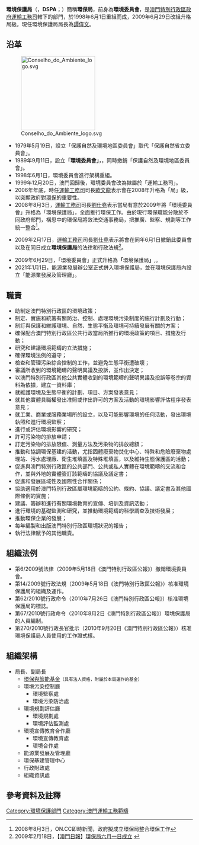 {{澳門政府部門基礎資訊
|中文部門名稱=環境保護局
|葡文部門名稱={{lang|pt|Direcção dos Serviços de Protecção Ambiental}}
|部門標誌=DSPA Macau logo.svg
|首長職銜=局長
|首長姓名=[[譚偉文|譚偉文]]
|副首長職銜=副局長
|副首長姓名=許志樑、葉擴林
|部門性質=一般部門
|成立年份=1998年6月1日成立<br>2009年6月29日改組升格
|所屬部門=[[澳門特別行政區運輸工務司|運輸工務司]]
|總部={{MAC}}馬交石炮台馬路32號至36號電力公司大樓一樓
|網站=http://www.dspa.gov.mo// www.dspa.gov.mo/
}}

'''環境保護局'''（{{lang-pt|'''D'''irecção dos '''S'''erviços de '''P'''rotecção '''A'''mbiental}}，'''DSPA'''；{{lang-en|Environmental Protection Bureau}}）簡稱'''環保局'''，前身為'''環境委員會'''，是[[澳門特別行政區政府|澳門特別行政區政府]][[運輸工務司|運輸工務司]]轄下的部門，於1998年6月1日重組而成，2009年6月29日改組升格局級。現任環境保護局局長為[[譚偉文|譚偉文]]。

==沿革==
[[File:Conselho_do_Ambiente_logo.svg|200px]]
*1979年5月19日，設立「保護自然及環境地區委員會」取代「保護自然省立委員會」。
*1989年9月11日，設立'''「環境委員會」'''，{{lang-pt|'''Conselho de Consumidores'''}}，同時撤銷「保護自然及環境地區委員會」。
*1998年6月1日，環境委員會進行架構重組。
*1999年12月20日，澳門回歸後，環境委員會改為隸屬於「運輸工務司」。
*2006年年底，時任[[運輸工務司|運輸工務司]]司長[[歐文龍|歐文龍]]表示會在2008年升格為「局」級，以突顯政府對[[環保|環保]]的重要性。
*2008年8月3日，[[運輸工務司|運輸工務司]]司長[[劉仕堯|劉仕堯]]表示當局有意於2009年將「環境委員會」升格為「環境保護局」，全面推行環保工作。由於現行環保職能分散於不同政府部門，構思中的環保局將效法交通事務局，把推廣、監察、規劃等工作統一整合<ref>2008年8月3日，ON.CC即時新聞，政府擬成立環保局整合環保工作</ref>。

*2009年2月17日，[[運輸工務司|運輸工務司]]司長[[劉仕堯|劉仕堯]]表示將會在同年6月1日撤銷此委員會以及在同日成立'''環境保護局'''的法律和行政法規<ref>2009年2月18日，【[[澳門日報|澳門日報]]】[http://www.macaodaily.com/html/2009-02/18/content_285730.htm 環保局六月一日成立] {{webarchive|url=https://web.archive.org/web/20090221135504/http://www.macaodaily.com/html/2009-02/18/content_285730.htm |date=2009-02-21 }}</ref>。

*2009年6月29日，「環境委員會」正式升格為'''「'''環境保護局'''」''',{{lang-pt|'''Direcção dos Serviços de Protecção Ambiental'''}}。
*2021年1月1日，能源業發展辦公室正式併入環境保護局，並在環境保護局內設立「能源業發展及管理廳」。

== 職責  ==
* 助制定澳門特別行政區的環境政策；
* 制定、實施和統籌有關防治、控制、處理環境污染制度的施行計劃及行動；
* 制訂與保護和維護環境、自然、生態平衡及環境可持續發展有關的方案；
* 確保配合澳門特別行政區公共行政當局所推行的環境政策的項目、措施及行動；
* 研究和建議環境範疇的立法措施；
* 確保環境法例的遵守；
* 檢查和管理污染綜合控制的工作，並避免生態平衡遭破壞；
* 審議所收到的環境範疇的聲明異議及投訴，並作出決定；
* 以澳門特別行政區其他公共實體收到的環境範疇的聲明異議及投訴等卷宗的資料為依據，建立一資料庫；
* 就維護環境及生態平衡的計劃、項目、方案發表意見；
* 就其他實體具職權發出准照或作出許可的方案及活動的環境影響評估程序發表意見；
* 就工業、商業或服務業場所的設立，以及可能影響環境的任何活動，發出環境執照和進行環境監察；
* 進行或評估環境影響的研究；
* 許可污染物的排放申請；
* 訂定污染物的排放限值、測量方法及污染物的排放總額；
* 推動和協調環保基建的活動，尤指固體廢棄物焚化中心、特殊和危險廢棄物處理站、污水處理廠、衛生堆填區及特殊堆填區，以及維持生態保護區的活動；
* 促進與澳門特別行政區的公共部門、公共或私人實體在環境範疇的交流和合作，並與外地的實體簽訂該範疇的協議及議定書；
* 促進和發展區域性及國際性合作關係；
* 協助適用於澳門特別行政區屬環境範疇的公約、條約、協議、議定書及其他國際條例的實施；
* 建議、籌辦和進行有關環境教育的宣傳、培訓及資訊活動；
* 進行環境的基礎監測和研究，並推動環境範疇的科學調查及技術發展；
* 推動環保企業的發展；
* 每年編製和出版澳門特別行政區環境狀況的報告；
* 執行法律賦予的其他職責。

== 組織法例  ==
* 第6/2009號法律（2009年5月18日《澳門特別行政區公報》）撤銷環境委員會。
* 第14/2009號行政法規（2009年5月18日《澳門特別行政區公報》）核准環境保護局的組織及運作。
* 第62/2010號行政命令（2010年7月26日《澳門特別行政區公報》）核准環境保護局的標誌。
* 第67/2010號行政命令（2010年8月2日《澳門特別行政區公報》）環境保護局的人員編制。
* 第270/2010號行政長官批示（2010年9月20日《澳門特別行政區公報》）核准環境保護局人員使用的工作證式樣。

== 組織架構 ==
* 局長、副局長 
** [[環保與節能基金|環保與節能基金]]<small>（具有法人資格，附屬於本局運作的基金）</small>
** 環境污染控制廳
*** 環境監察處
*** 環境污染防治處
** 環境規劃評估廳
*** 環境規劃處
*** 環境評估監測處
** 環境宣傳教育合作廳
*** 環境宣傳教育處
*** 環境合作處
** 能源業發展及管理廳
**環保基建管理中心
** 行政財政處
** 組織資訊處

==參考資料及註釋==
<div class="references-small">
<references />
</div>

{{澳門特別行政區政府部門}}

[[Category:環境保護部門|Category:環境保護部門]]
[[Category:澳門運輸工務範疇|Category:澳門運輸工務範疇]]